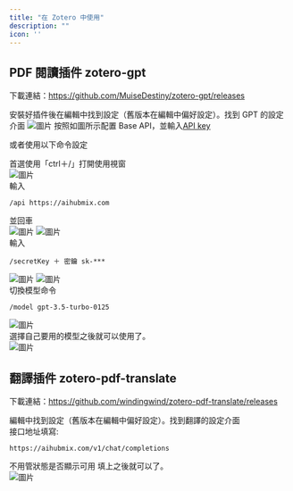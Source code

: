 ```yaml
---
title: "在 Zotero 中使用"
description: ""
icon: ''
---
```


## PDF 閱讀插件 zotero-gpt
下載連結：https://github.com/MuiseDestiny/zotero-gpt/releases

安裝好插件後在編輯中找到設定（舊版本在編輯中偏好設定）。找到 GPT 的設定介面
![圖片](../../public/cn/zotero9.png)
按照如圖所示配置 Base API，並輸入[API key](https://aihubmix.com/token)

或者使用以下命令設定

首選使用「ctrl＋/」打開使用視窗  
![圖片](../../public/cn/zotero1.png)  
輸入
```
/api https://aihubmix.com
```
並回車  
![圖片](../../public/cn/zotero2.png) 
![圖片](../../public/cn/zotero3.png)  
輸入
```
/secretKey ＋ 密鑰 sk-***
```
![圖片](../../public/cn/zotero4.png) 
![圖片](../../public/cn/zotero8.png)  
切換模型命令  
```
/model gpt-3.5-turbo-0125 
```
![圖片](../../public/cn/zotero6.png)  
選擇自己要用的模型之後就可以使用了。  
![圖片](../../public/cn/zotero7.png)  

## 翻譯插件 zotero-pdf-translate
下載連結：https://github.com/windingwind/zotero-pdf-translate/releases

編輯中找到設定（舊版本在編輯中偏好設定）。找到翻譯的設定介面  
接口地址填寫: 
```
https://aihubmix.com/v1/chat/completions
```  
不用管狀態是否顯示可用 填上之後就可以了。  
![圖片](../../public/cn/zotero5.png) 
